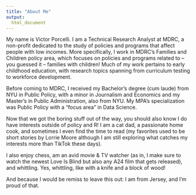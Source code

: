 ```yaml
---
title: "About Me"
output:
  html_document
---
```


My name is Victor Porcelli. I am a Technical Research Analyst at MDRC, a non-profit dedicated to the study of policies and programs that affect people with low incomes. More specifically, I work in MDRC's Families and Children policy area, which focuses on policies and programs related to -- you guessed it -- families with children! Much of my work pertains to early childhood education, with research topics spanning from curriculum testing to workforce development.

Before coming to MDRC, I received my Bachelor's degree (cum laude) from NYU in Public Policy, with a minor in Journalism and Economics and my Master's in Public Administration, also from NYU. My MPA's specialization was Public Policy with a "focus area" in Data Science.

Now that we got the boring stuff out of the way, you should also know I do have interests outside of policy and R! I am a cat dad, a passionate home cook, and sometimes I even find the time to read (my favorites used to be short stories by Lorrie Moore although I am still exploring what catches my interests more than TikTok these days).

I also enjoy chess, am an avid movie & TV watcher (as in, I make sure to watch the newest Love Is Blind but also any A24 film that gets released), and whittling. Yes, whittling, like with a knife and a block of wood!

And because I would be remiss to leave this out: I am from Jersey, and I'm proud of that.